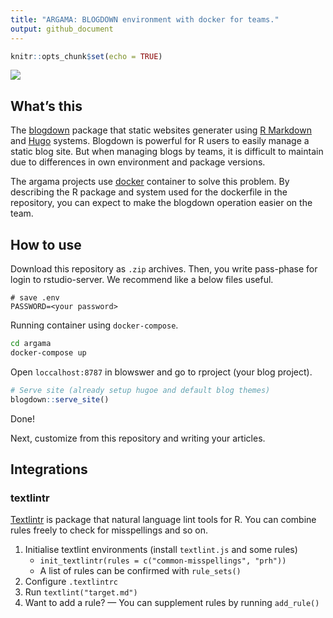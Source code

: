 ```yaml
---
title: "ARGAMA: BLOGDOWN environment with docker for teams."
output: github_document
---
```


```r
knitr::opts_chunk$set(echo = TRUE)
```

![](inst/header_logo.png)

## What's this

The [blogdown](https://bookdown.org/) package that static websites generater using [R Markdown](http://rmarkdown.rstudio.com/) and [Hugo](https://gohugo.io/) systems. Blogdown is powerful for R users to easily manage a static blog site. But when managing blogs by teams, it is difficult to maintain due to differences in own environment and package versions.

The argama projects use [docker](https://www.docker.com/) container to solve this problem. By describing the R package and system used for the dockerfile in the repository, you can expect to make the blogdown operation easier on the team.

## How to use

Download this repository as `.zip` archives. Then, you write pass-phase for login to rstudio-server. We recommend like a below files useful.

```
# save .env
PASSWORD=<your password>
```

Running container using `docker-compose`.

```bash
cd argama
docker-compose up
```

Open `loccalhost:8787` in blowswer and go to rproject (your blog project).

```r
# Serve site (already setup hugoe and default blog themes)
blogdown::serve_site()
```

Done!

Next, customize from this repository and writing your articles.

## Integrations

### textlintr

[Textlintr](https://github.com/uribo/textlintr/) is package that natural language lint tools for R. You can combine rules freely to check for misspellings and so on.

1. Initialise textlint environments (install `textlint.js` and some rules)
    - `init_textlintr(rules = c("common-misspellings", "prh"))`
    - A list of rules can be confirmed with `rule_sets()`
2. Configure `.textlintrc`
3. Run `textlint("target.md")`
4. Want to add a rule? --- You can supplement rules by running `add_rule()`
